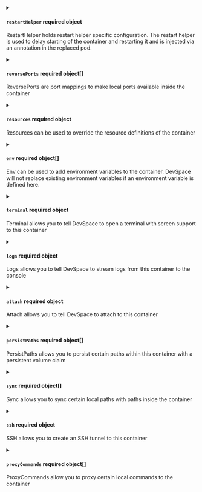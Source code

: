 

<PartialContainer />


<PartialDevImage />


<PartialArch />



<details className="config-field" data-expandable="true">
<summary>

#### `restartHelper` <span class="config-field-required" data-required="false">required</span> <span class="config-field-type">object</span> <span class="config-field-default"></span>

RestartHelper holds restart helper specific configuration. The restart helper is used to delay starting of
the container and restarting it and is injected via an annotation in the replaced pod.

</summary>

<PartialRestartHelper />


</details>



<details className="config-field" data-expandable="true">
<summary>

#### `reversePorts` <span class="config-field-required" data-required="false">required</span> <span class="config-field-type">object[]</span> <span class="config-field-default"></span>

ReversePorts are port mappings to make local ports available inside the container

</summary>

<PartialReversePorts />


</details>


<PartialCommand />


<PartialArgs />


<PartialWorkingDir />



<details className="config-field" data-expandable="true">
<summary>

#### `resources` <span class="config-field-required" data-required="false">required</span> <span class="config-field-type">object</span> <span class="config-field-default"></span>

Resources can be used to override the resource definitions of the container

</summary>

<PartialResources />


</details>



<details className="config-field" data-expandable="true">
<summary>

#### `env` <span class="config-field-required" data-required="false">required</span> <span class="config-field-type">object[]</span> <span class="config-field-default"></span>

Env can be used to add environment variables to the container. DevSpace will
not replace existing environment variables if an environment variable is defined here.

</summary>

<PartialEnv />


</details>



<details className="config-field" data-expandable="true">
<summary>

#### `terminal` <span class="config-field-required" data-required="false">required</span> <span class="config-field-type">object</span> <span class="config-field-default"></span>

Terminal allows you to tell DevSpace to open a terminal with screen support to this container

</summary>

<PartialTerminal />


</details>



<details className="config-field" data-expandable="true">
<summary>

#### `logs` <span class="config-field-required" data-required="false">required</span> <span class="config-field-type">object</span> <span class="config-field-default"></span>

Logs allows you to tell DevSpace to stream logs from this container to the console

</summary>

<PartialLogs />


</details>



<details className="config-field" data-expandable="true">
<summary>

#### `attach` <span class="config-field-required" data-required="false">required</span> <span class="config-field-type">object</span> <span class="config-field-default"></span>

Attach allows you to tell DevSpace to attach to this container

</summary>

<PartialAttach />


</details>



<details className="config-field" data-expandable="true">
<summary>

#### `persistPaths` <span class="config-field-required" data-required="false">required</span> <span class="config-field-type">object[]</span> <span class="config-field-default"></span>

PersistPaths allows you to persist certain paths within this container with a persistent volume claim

</summary>

<PartialPersistPaths />


</details>



<details className="config-field" data-expandable="true">
<summary>

#### `sync` <span class="config-field-required" data-required="false">required</span> <span class="config-field-type">object[]</span> <span class="config-field-default"></span>

Sync allows you to sync certain local paths with paths inside the container

</summary>

<PartialSync />


</details>



<details className="config-field" data-expandable="true">
<summary>

#### `ssh` <span class="config-field-required" data-required="false">required</span> <span class="config-field-type">object</span> <span class="config-field-default"></span>

SSH allows you to create an SSH tunnel to this container

</summary>

<PartialSsh />


</details>



<details className="config-field" data-expandable="true">
<summary>

#### `proxyCommands` <span class="config-field-required" data-required="false">required</span> <span class="config-field-type">object[]</span> <span class="config-field-default"></span>

ProxyCommands allow you to proxy certain local commands to the container

</summary>

<PartialProxyCommands />


</details>
